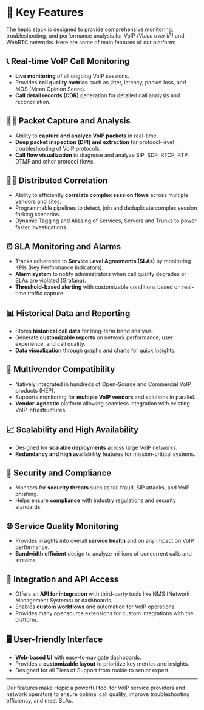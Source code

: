 

# 🔎  Key Features

The hepic stack is designed to provide comprehensive monitoring, troubleshooting, and performance analysis for VoIP _(Voice over IP)_ and WebRTC networks. Here are some of main features of our platform:

## 📞 Real-time VoIP Call Monitoring
- **Live monitoring** of all ongoing VoIP sessions.
- Provides **call quality metrics** such as jitter, latency, packet loss, and MOS (Mean Opinion Score).
- **Call detail records (CDR)** generation for detailed call analysis and reconciliation.

## 🕵️‍♂️ Packet Capture and Analysis
- Ability to **capture and analyze VoIP packets** in real-time.
- **Deep packet inspection (DPI) and extraction** for protocol-level troubleshooting of VoIP protocols.
- **Call flow visualization** to diagnose and analyze SIP, SDP, RTCP, RTP, DTMF and other protocol flows.

## 🕵️‍♂️ Distributed Correlation
- Ability to efficiently **correlate complex session flows** across multiple vendors and sites.
- Programmable pipelines to detect, join and deduplicate complex session forking scenarios.
- Dynamic Tagging and Aliasing of Services, Servers and Trunks to power faster investigations.

## ⏰ SLA Monitoring and Alarms
- Tracks adherence to **Service Level Agreements (SLAs)** by monitoring KPIs (Key Performance Indicators).
- **Alarm system** to notify administrators when call quality degrades or SLAs are violated (Grafana).
- **Threshold-based alerting** with customizable conditions based on real-time traffic capture.

## 📊 Historical Data and Reporting
- Stores **historical call data** for long-term trend analysis.
- Generate **customizable reports** on network performance, user experience, and call quality.
- **Data visualization** through graphs and charts for quick insights.

## 🔄 Multivendor Compatibility
- Natively integrated in hundreds of Open-Source and Commercial VoIP products (HEP).
- Supports monitoring for **multiple VoIP vendors** and solutions in parallel.
- **Vendor-agnostic** platform allowing seamless integration with existing VoIP infrastructures.

## 📈 Scalability and High Availability
- Designed for **scalable deployments** across large VoIP networks.
- **Redundancy and high availability** features for mission-critical systems.

## 🔐 Security and Compliance
- Monitors for **security threats** such as toll fraud, SIP attacks, and VoIP phishing.
- Helps ensure **compliance** with industry regulations and security standards.

## 🌐 Service Quality Monitoring
- Provides insights into overall **service health** and on any impact on VoIP performance.
- **Bandwidth efficient** design to analyze millions of concurrent calls and streams.

## 🔗 Integration and API Access
- Offers an **API for integration** with third-party tools like NMS (Network Management Systems) or dashboards.
- Enables **custom workflows** and automation for VoIP operations.
- Provides many opensource extensions for custom integrations with the platform.

## 🖥️ User-friendly Interface
- **Web-based UI** with easy-to-navigate dashboards.
- Provides a **customizable layout** to prioritize key metrics and insights.
- Designed for all Tiers of Support from rookie to senior expert.

---

Our features make Hepic a powerful tool for VoIP service providers and network operators to ensure optimal call quality, improve troubleshooting efficiency, and meet SLAs.

